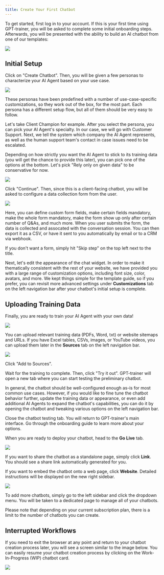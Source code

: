```yaml
---
title: Create Your First Chatbot
---
```


To get started, first log in to your account. If this is your first time using GPT-trainer, you will be asked to complete some
initial onboarding steps. Afterwards, you will be presented with the ability to build an AI chatbot from one of our templates:

<Frame>
  <img src="/images/create-chatbot-14.png" />
</Frame>

## Initial Setup

Click on "Create Chatbot". Then, you will be given a few personas to characterize your AI Agent based on your use case.

<Frame>
  <img src="/images/create-chatbot-15.png" />
</Frame>

These personas have been predefined with a number of use-case-specific customizations, so they work out of the box, for the most part.
Each persona has a different setup flow, but all of them should be very easy to follow.

Let's take Client Champion for example. After you select the persona, you can pick your AI Agent's specialty. In our case, we will go
with Customer Support. Next, we tell the system which company the AI Agent represents, as well as the human support team's contact in case
issues need to be escalated.

Depending on how strictly you want the AI Agent to stick to its training data (you will get the chance to provide this later), you can
pick one of the options at the bottom. Let's pick "Rely only on given data" to be conservative for now.

<Frame>
  <img src="/images/create-chatbot-16.png" />
</Frame>

Click "Continue". Then, since this is a client-facing chatbot, you will be asked to configure a data collection form from the user.

<Frame>
  <img src="/images/create-chatbot-17.png" />
</Frame>

Here, you can define custom form fields, make certain fields mandatory, make the whole form mandatory, make the form show up only after
certain number of Q&As, and much more. When you user submits the form, the data is collected and assocated with the conversation session. You can
then export it as a CSV, or have it sent to you automatically by email or to a CRM via webhook.

<Note>
  If you don't want a form, simply hit "Skip step" on the top left next to the
  title.
</Note>

Next, let's edit the appearance of the chat widget. In order to make it thematically consistent with the rest of your website, we have
provided you with a large range of customization options, including font size, color, avatars, and more. We kept things simple for the template
guide, so if you prefer, you can revisit more advanced settings under **Customizations** tab on the left navigation bar after your chatbot's initial setup is
complete.

## Uploading Training Data

Finally, you are ready to train your AI Agent with your own data!

<Frame>
  <img src="/images/create-chatbot-19.png" />
</Frame>

You can upload relevant training data (PDFs, Word, txt) or website sitemaps and URLs. If you have Excel tables, CSVs, images, or YouTube videos, you can
upload them later in the **Sources** tab on the left navigation bar.

<Frame>
  <img src="/images/create-chatbot-20.png" />
</Frame>

Click "Add to Sources".

Wait for the training to complete. Then, click "Try it out". GPT-trainer will open a new tab where you can start testing the
preliminary chatbot.

In general, the chatbot should be well-configured enough as-is for most common use cases. However, if you would like to fine tune
the chatbot behavior further, update the training data or appearance, or even add additional AI Agents to expand the chatbot's
capabilities, you can do it by opening the chatbot and tweaking various options on the left navigation bar.

Close the chatbot testing tab. You will return to GPT-trainer's main interface. Go through the onboarding guide to learn more
about your options.

When you are ready to deploy your chatbot, head to the **Go Live** tab.

<Frame>
  <img src="/images/create-chatbot-21.png" />
</Frame>

If you want to share the chatbot as a standalone page, simply click **Link**. You should see a share link automatically generated for you.

If you want to embed the chatbot onto a web page, click **Website**. Detailed instructions will be displayed on the new right sidebar.

<Frame>
  <img src="/images/create-chatbot-13.png" />
</Frame>

To add more chatbots, simply go to the left sidebar and click the dropdown menu. You will be taken to a dedicated page to manage all of your
chatbots.

<Note>
  Please note that depending on your current subscription plan, there is a limit
  to the number of chatbots you can create.
</Note>

## Interrupted Workflows

If you need to exit the browser at any point and return to your chatbot creation process later, you will see a screen similar to the
image below. You can easily resume your chatbot creation process by clicking on the Work-In-Progress (WIP) chatbot card.

<Frame>
  <img src="/images/create-chatbot-18.png" />
</Frame>
